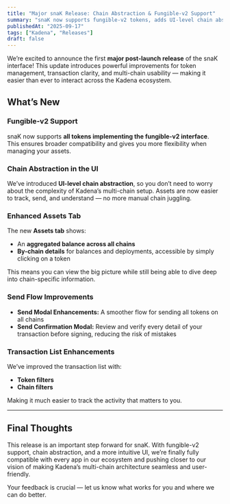 ```yaml
---
title: "Major snaK Release: Chain Abstraction & Fungible-v2 Support"
summary: "snaK now supports fungible-v2 tokens, adds UI-level chain abstraction, and improves assets, send flow, and transaction filtering for a smoother multi-chain experience."
publishedAt: "2025-09-17"
tags: ["Kadena", "Releases"]
draft: false
---
```


We’re excited to announce the first **major post-launch release** of the snaK interface! This update introduces powerful improvements for token management, transaction clarity, and multi-chain usability — making it easier than ever to interact across the Kadena ecosystem.

## What’s New

### Fungible-v2 Support
snaK now supports **all tokens implementing the fungible-v2 interface**. This ensures broader compatibility and gives you more flexibility when managing your assets.

### Chain Abstraction in the UI
We’ve introduced **UI-level chain abstraction**, so you don’t need to worry about the complexity of Kadena’s multi-chain setup. Assets are now easier to track, send, and understand — no more manual chain juggling.

### Enhanced Assets Tab
The new **Assets tab** shows:
- An **aggregated balance across all chains**
- **By-chain details** for balances and deployments, accessible by simply clicking on a token

This means you can view the big picture while still being able to dive deep into chain-specific information.

### Send Flow Improvements
- **Send Modal Enhancements:** A smoother flow for sending all tokens on all chains
- **Send Confirmation Modal:** Review and verify every detail of your transaction before signing, reducing the risk of mistakes

### Transaction List Enhancements
We’ve improved the transaction list with:
- **Token filters**
- **Chain filters**

Making it much easier to track the activity that matters to you.

---

## Final Thoughts

This release is an important step forward for snaK. With fungible-v2 support, chain abstraction, and a more intuitive UI, we’re finally fully compatible with every app in our ecosystem and pushing closer to our vision of making Kadena’s multi-chain architecture seamless and user-friendly.

Your feedback is crucial — let us know what works for you and where we can do better.

